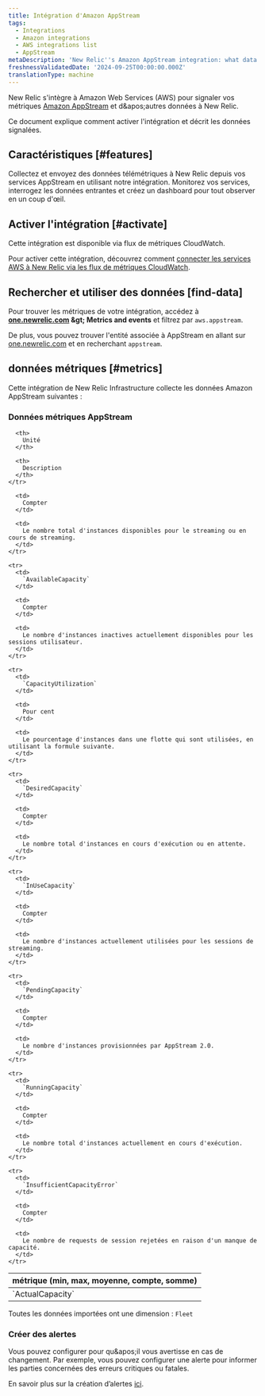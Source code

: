 ```yaml
---
title: Intégration d'Amazon AppStream
tags:
  - Integrations
  - Amazon integrations
  - AWS integrations list
  - AppStream
metaDescription: 'New Relic''s Amazon AppStream integration: what data it reports and how to enable it.'
freshnessValidatedDate: '2024-09-25T00:00:00.000Z'
translationType: machine
---
```


New Relic s'intègre à Amazon Web Services (AWS) pour signaler vos métriques [Amazon AppStream](https://aws.amazon.com/appstream2/) et d&amp;apos;autres données à New Relic.

Ce document explique comment activer l'intégration et décrit les données signalées.

## Caractéristiques [#features]

Collectez et envoyez des données télémétriques à New Relic depuis vos services AppStream en utilisant notre intégration. Monitorez vos services, interrogez les données entrantes et créez un dashboard pour tout observer en un coup d'œil.

## Activer l'intégration [#activate]

Cette intégration est disponible via flux de métriques CloudWatch.

Pour activer cette intégration, découvrez comment [connecter les services AWS à New Relic via les flux de métriques CloudWatch](/docs/infrastructure/amazon-integrations/connect/aws-metric-stream-setup/).

## Rechercher et utiliser des données \[find-data]

Pour trouver les métriques de votre intégration, accédez à <DNT>**[one.newrelic.com](https://one.newrelic.com/all-capabilities) &amp;gt; Metrics and events**</DNT> et filtrez par `aws.appstream`.

De plus, vous pouvez trouver l'entité associée à AppStream en allant sur [one.newrelic.com](https://one.newrelic.com/all-entities) et en recherchant `appstream`.

## données métriques [#metrics]

Cette intégration de New Relic Infrastructure collecte les données Amazon AppStream suivantes :

### Données métriques AppStream

<table>
  <thead>
    <tr>
      <th style={{ width: "220px" }}>
        métrique (min, max, moyenne, compte, somme)
      </th>

      <th>
        Unité
      </th>

      <th>
        Description
      </th>
    </tr>
  </thead>

  <tbody>
    <tr>
      <td>
        `ActualCapacity`
      </td>

      <td>
        Compter
      </td>

      <td>
        Le nombre total d'instances disponibles pour le streaming ou en cours de streaming.
      </td>
    </tr>

    <tr>
      <td>
        `AvailableCapacity`
      </td>

      <td>
        Compter
      </td>

      <td>
        Le nombre d'instances inactives actuellement disponibles pour les sessions utilisateur.
      </td>
    </tr>

    <tr>
      <td>
        `CapacityUtilization`
      </td>

      <td>
        Pour cent
      </td>

      <td>
        Le pourcentage d'instances dans une flotte qui sont utilisées, en utilisant la formule suivante.
      </td>
    </tr>

    <tr>
      <td>
        `DesiredCapacity`
      </td>

      <td>
        Compter
      </td>

      <td>
        Le nombre total d'instances en cours d'exécution ou en attente.
      </td>
    </tr>

    <tr>
      <td>
        `InUseCapacity`
      </td>

      <td>
        Compter
      </td>

      <td>
        Le nombre d'instances actuellement utilisées pour les sessions de streaming.
      </td>
    </tr>

    <tr>
      <td>
        `PendingCapacity`
      </td>

      <td>
        Compter
      </td>

      <td>
        Le nombre d'instances provisionnées par AppStream 2.0.
      </td>
    </tr>

    <tr>
      <td>
        `RunningCapacity`
      </td>

      <td>
        Compter
      </td>

      <td>
        Le nombre total d'instances actuellement en cours d'exécution.
      </td>
    </tr>

    <tr>
      <td>
        `InsufficientCapacityError`
      </td>

      <td>
        Compter
      </td>

      <td>
        Le nombre de requests de session rejetées en raison d'un manque de capacité.
      </td>
    </tr>
  </tbody>
</table>

Toutes les données importées ont une dimension : `Fleet`

### Créer des alertes

Vous pouvez configurer <InlinePopover type="alerts" />pour qu&amp;apos;il vous avertisse en cas de changement. Par exemple, vous pouvez configurer une alerte pour informer les parties concernées des erreurs critiques ou fatales.

En savoir plus sur la création d’alertes [ici](/docs/alerts-applied-intelligence/new-relic-alerts/learn-alerts/introduction-alerts/).